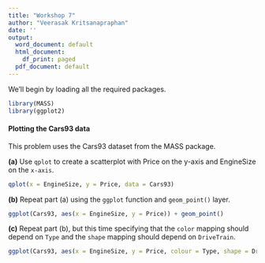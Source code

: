 ```yaml
---
title: "Workshop 7"
author: "Veerasak Kritsanapraphan"
date: ''
output:
  word_document: default
  html_document:
    df_print: paged
  pdf_document: default
---
```


We'll begin by loading all the required packages.
```r
library(MASS)
library(ggplot2)
```

#### Plotting the Cars93 data

This problem uses the Cars93 dataset from the MASS package.

**(a)** Use `qplot` to create a scatterplot with Price on the y-axis and EngineSize on the `x-axis`.  

```r
qplot(x = EngineSize, y = Price, data = Cars93)
```

**(b)** Repeat part (a) using the `ggplot` function and `geom_point()` layer.

```r
ggplot(Cars93, aes(x = EngineSize, y = Price)) + geom_point()
```

**(c)** Repeat part (b), but this time specifying that the `color` mapping should depend on `Type` and the `shape` mapping should depend on `DriveTrain`.  

```r
ggplot(Cars93, aes(x = EngineSize, y = Price, colour = Type, shape = DriveTrain)) + geom_point()
```

